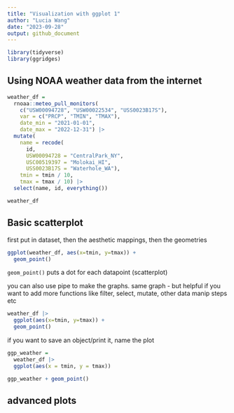 ```yaml
---
title: "Visualization with ggplot 1"
author: "Lucia Wang"
date: "2023-09-28"
output: github_document
---
```


```r
library(tidyverse)
library(ggridges)
```

## Using NOAA weather data from the internet
```r
weather_df = 
  rnoaa::meteo_pull_monitors(
    c("USW00094728", "USW00022534", "USS0023B17S"),
    var = c("PRCP", "TMIN", "TMAX"), 
    date_min = "2021-01-01",
    date_max = "2022-12-31") |>
  mutate(
    name = recode(
      id, 
      USW00094728 = "CentralPark_NY", 
      USC00519397 = "Molokai_HI",
      USS0023B17S = "Waterhole_WA"),
    tmin = tmin / 10,
    tmax = tmax / 10) |>
  select(name, id, everything())

weather_df
```

## Basic scatterplot
first put in dataset, then the aesthetic mappings, then the geometries
```r
ggplot(weather_df, aes(x=tmin, y=tmax)) +
  geom_point()
```
`geom_point()` puts a dot for each datapoint (scatterplot)

you can also use pipe to make the graphs. same graph - but helpful if you want to add more functions like filter, select, mutate, other data manip steps etc
```r
weather_df |>
  ggplot(aes(x=tmin, y=tmax)) +
  geom_point()
```

if you want to save an object/print it, name the plot
```r
ggp_weather = 
  weather_df |>
  ggplot(aes(x = tmin, y = tmax)) 

ggp_weather + geom_point()
```
## advanced plots


